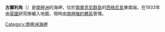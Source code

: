 {{unreferenced|time=2013-10-27T05:01:00+00:00}}
{{coord|60|44|S|45|36|W|source:GNIS|display=title}}

'''古爾利角'''（{{lang-en|Gourlay Point}}）是[[南極洲|南極洲]]的海岬，位於[[南奧克尼群島|南奧克尼群島]]的[[西格尼島|西格尼島]]東南端，在1933年由[[英國|英國]]研究隊繪入地圖，現時由[[南極條約體系|南極條約體系]]管理。

{{Antarctica-geo-stub}}
[[Category:南極洲海岬|Category:南極洲海岬]]